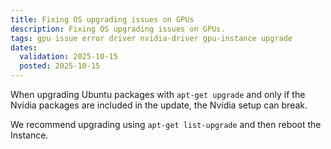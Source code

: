 ```yaml
---
title: Fixing OS upgrading issues on GPUs
description: Fixing OS upgrading issues on GPUs.
tags: gpu issue error driver nvidia-driver gpu-instance upgrade
dates:
  validation: 2025-10-15
  posted: 2025-10-15
---
```


When upgrading Ubuntu packages with `apt-get upgrade` and only if the Nvidia packages are included in the update, the Nvidia setup can break. 

We recommend upgrading using `apt-get list-upgrade` and then reboot the Instance.
